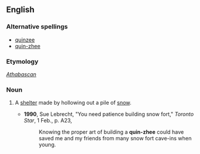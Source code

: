 {{wikipedia}}
==English==

===Alternative spellings===
*[[quinzee]]
*[[quin-zhee]]

===Etymology===
''[[Athabascan]]''

===Noun===
{{en-noun}}

# {{Canada}} A [[shelter]] made by hollowing out a pile of [[snow]].
#*'''1990''', Sue Lebrecht, "You need patience building snow fort," ''Toronto Star'', 1 Feb., p. A23,
#*:Knowing the proper art of building a '''quin-zhee''' could have saved me and my friends from many snow fort cave-ins when young.